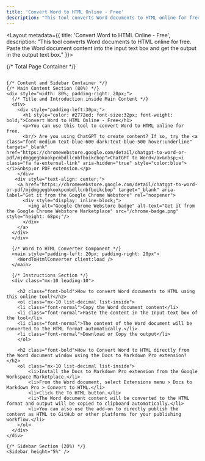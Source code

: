 ---
title: 'Convert Word to HTML Online - Free'
description: "This tool converts Word documents to HTML online for free. Paste the Word document content into the input text box and get the output in the output text box."
---


<Layout metadata={{ title: 'Convert Word to HTML Online - Free', description: "This tool converts Word documents to HTML online for free. Paste the Word document content into the input text box and get the output in the output text box." }}>
  
  {/* Total Page Container */}
  <div style="display: flex;">
    
    {/* Content and Sidebar Container */}
    {/* Main Content Section (80%) */}
    <div style="width: 80%; padding-right: 20px;">
      {/* Title and Introduction inside Main Content */}
      <div>
        <div style="padding-left:30px;">
          <h1 style="color: #2772ed; font-size:32px; font-weight: bold;">Convert Word to HTML Online - Free</h1>
          <p>You can use this tool to convert Word to HTML online for free.
          <br/> Are you using ChatGPT to create content? If so, try the <a class="font-medium text-blue-600 dark:text-blue-500 hover:underline" target="_blank" href="https://chromewebstore.google.com/detail/chatgpt-to-word-or-pdf/mjdmggegbkookpcmbdllcnbfboikcbop">ChatGPT to Word</a>&nbsp;<i class="fa fa-external-link" aria-hidden="true" style="color:blue"></i>&nbsp;or PDF extension.</p>
        </div>
       <div style="text-align: center;">
        <a href="https://chromewebstore.google.com/detail/chatgpt-to-word-or-pdf/mjdmggegbkookpcmbdllcnbfboikcbop" target="_blank" aria-label="Get it from the Google Chrome Webstore" rel="noopener">
          <div style="display: inline-block;">
            <img alt="Google Chrome Webstore badge" alt-text="Get it from the Google Chrome Webstore Marketplace" src="/chrome-badge.png" style="height: 68px;"/>
          </div>
        </a>
      </div>
      </div>

      {/* Word to HTML Converter Component */}
      <main style="padding-left: 20px; padding-right: 20px">
        <WordToHtmlConverter client:load />
      </main>

      {/* Instructions Section */}
      <div class="mx-10 leading-10">

        <h2 class="font-bold">How to convert Word documents to HTML using this online tool?</h2>
        <ol class="mx-10 list-decimal list-inside">
        <li class="font-normal">Copy the Word document content</li>
        <li class="font-normal">Paste the content in the Input text box of the tool</li>
        <li class="font-normal">The content of the Word document will be converted to the HTML format automatically.</li>
        <li class="font-normal">Download or Copy the output</li>
        </ol>

        <h2 class="font-bold">How to Convert Word to HTML directly from the Word document window using the Docs to Markdown Pro extension?</h2>
        <ol class="mx-10 list-decimal list-inside">
            <li>Install the Docs to Markdown Pro extension from the Google Workspace Marketplace.</li>
            <li>From the Word document, select Extensions menu > Docs to Markdown Pro > Convert to HTML.</li>
            <li>Click the To HTML button.</li>
            <li>The Word document content will be converted to the HTML format and output will be copied to clipboard automatically.</li>
            <li>You can also use the add-on to directly publish the content as HTML to GitHub or other platforms for your publishing workflow.</li>
        </ol>
      </div>
    </div>
    
    {/* Sidebar Section (20%) */}
    <Sidebar height="5%" />
  </div>
</Layout>
